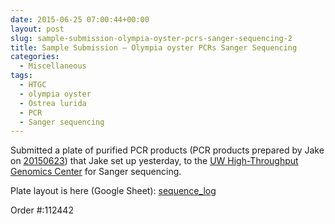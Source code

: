 ```yaml
---
date: 2015-06-25 07:00:44+00:00
layout: post
slug: sample-submission-olympia-oyster-pcrs-sanger-sequencing-2
title: Sample Submission – Olympia oyster PCRs Sanger Sequencing
categories:
  - Miscellaneous
tags:
  - HTGC
  - olympia oyster
  - Ostrea lurida
  - PCR
  - Sanger sequencing
---
```


Submitted a plate of purified PCR products (PCR products prepared by Jake on [20150623](https://heareresearch.blogspot.com/2015/06/6-23-2015-flanking-primer-pcr-pt-3.html)) that Jake set up yesterday, to the [UW High-Throughput Genomics Center](http://www.htseq.org/) for Sanger sequencing.

Plate layout is here (Google Sheet): [sequence_log](https://docs.google.com/spreadsheet/ccc?key=0AtV_gF766XZAcHljOFBWd3pLTUJwbUxkdkg1OGdCY3c&usp=sharing)

Order #:112442
